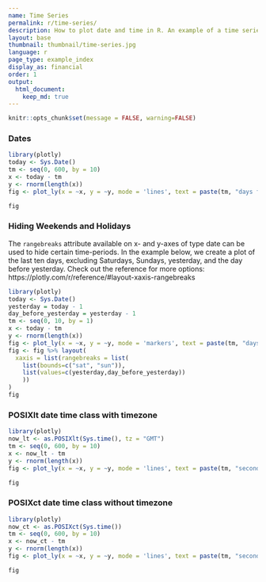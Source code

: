```yaml
---
name: Time Series
permalink: r/time-series/
description: How to plot date and time in R. An example of a time series plot with the POSIXct and Sys.Date classes.
layout: base
thumbnail: thumbnail/time-series.jpg
language: r
page_type: example_index
display_as: financial
order: 1
output:
  html_document:
    keep_md: true
---
```


```r
knitr::opts_chunk$set(message = FALSE, warning=FALSE)
```
### Dates

```r
library(plotly)
today <- Sys.Date()
tm <- seq(0, 600, by = 10)
x <- today - tm
y <- rnorm(length(x))
fig <- plot_ly(x = ~x, y = ~y, mode = 'lines', text = paste(tm, "days from today"))

fig
```

### Hiding Weekends and Holidays
The `rangebreaks` attribute available on x- and y-axes of type date can be used to hide certain time-periods. In the example below, we create a plot of the last ten days, excluding Saturdays, Sundays, yesterday, and the day before yesterday. Check out the reference for more options: https://plotly.com/r/reference/#layout-xaxis-rangebreaks

```r
library(plotly)
today <- Sys.Date()
yesterday = today - 1
day_before_yesterday = yesterday - 1
tm <- seq(0, 10, by = 1)
x <- today - tm
y <- rnorm(length(x))
fig <- plot_ly(x = ~x, y = ~y, mode = 'markers', text = paste(tm, "days from today"))
fig <- fig %>% layout(
  xaxis = list(rangebreaks = list( 
    list(bounds=c("sat", "sun")),
    list(values=c(yesterday,day_before_yesterday))
    ))
)
fig
```
### POSIXlt date time class with timezone

```r
library(plotly)
now_lt <- as.POSIXlt(Sys.time(), tz = "GMT")
tm <- seq(0, 600, by = 10)
x <- now_lt - tm
y <- rnorm(length(x))
fig <- plot_ly(x = ~x, y = ~y, mode = 'lines', text = paste(tm, "seconds from now in GMT"))

fig
```

### POSIXct date time class without timezone

```r
library(plotly)
now_ct <- as.POSIXct(Sys.time())
tm <- seq(0, 600, by = 10)
x <- now_ct - tm
y <- rnorm(length(x))
fig <- plot_ly(x = ~x, y = ~y, mode = 'lines', text = paste(tm, "seconds from now in", Sys.timezone()))

fig
```

